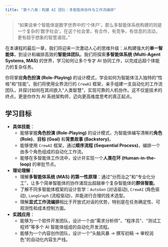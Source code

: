 ```yaml
---
title: "第十八章：构建 AI 团队：多智能体协作与工作流编排"
---
```


> "如果说单个智能体是数字世界中的‘个体户’，那么多智能体系统构建的则是一个复杂的‘数字社会’。在这个社会里，有合作，有竞争，有信息的流动，更有超乎想象的智慧涌现。"

在本课程的最后一章，我们将迎来一次激动人心的思维升级：从构建强大的**单一智能体**，到设计和编排高效的**智能体团队**。我们将探索**多智能体系统 (Multi-Agent Systems, MAS)** 的世界，学习如何让多个专才 AI 协同工作，以完成远超个体能力的复杂任务。

你将掌握**角色扮演 (Role-Playing)** 的设计模式，学会如何为智能体注入独特的“性格”和“技能”。我们将使用业界流行的 `CrewAI` 框架，亲手组建一支自动化的工作流团队，并探讨如何在其间嵌入“人类智慧”，实现可靠的人机协作。这不仅是技术的终点，更是你作为 AI 系统架构师，迈向更高维度思考的真正起点。

## 学习目标

-   **具体技能**：
    -   能够掌握**角色扮演 (Role-Playing)** 的设计模式，为智能体编写清晰的**角色 (Role)**、**目标 (Goal)** 和**背景故事 (Backstory)**。
    -   能够使用 `CrewAI` 框架，通过**顺序流程 (Sequential Process)**，编排一个由多个角色组成的自动化工作流。
    -   能够在多智能体工作流中，设计并实现一个**人类在环 (Human-in-the-loop)** 的审批节点。
-   **理论理解**：
    -   理解**多智能体系统 (MAS) 的第一性原理**：通过“分而治之”和“专业化分工”，让多个简单智能体的协作涌现出超越单个复杂智能体的**群体智能**。
    -   了解不同多智能体框架的设计哲学：`AutoGen` (对话驱动), `CrewAI` (角色驱动), `LangGraph` (流程驱动)，并能进行合理的技术选型。
    -   理解**显式工作流编排**相比于开放式对话的优势，特别是在任务确定性、可观测性和成本控制方面。
-   **实践应用**：
    -   能够为一个软件开发团队，设计一个由“需求分析师”、“程序员”、“测试工程师”等多个 AI 智能体组成的自动化开发流程。
    -   能够为一个内容创作团队，设计一个“头脑风暴 -> 撰写初稿 -> 审校润色”的自动化内容生产线。
